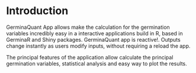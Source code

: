 # Introduction

GerminaQuant App allows make the calculation for the germination variables incredibly easy in a interactive applications build in R, based in GerminaR and Shiny packages. GerminaQuant app is reactive!. Outputs change instantly as users modify inputs, without requiring a reload the app.

The principal features of the application allow calculate the principal germination variables, statistical analysis and easy way to plot the results.

